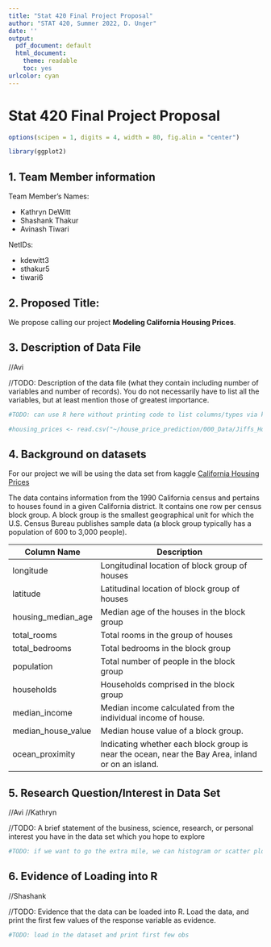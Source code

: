 ```yaml
---
title: "Stat 420 Final Project Proposal"
author: "STAT 420, Summer 2022, D. Unger"
date: ''
output:
  pdf_document: default
  html_document: 
    theme: readable
    toc: yes  
urlcolor: cyan
---
```


# Stat 420 Final Project Proposal

```r
options(scipen = 1, digits = 4, width = 80, fig.alin = "center")

library(ggplot2)
```

## 1. Team Member information

Team Member's Names: 

 - Kathryn DeWitt
 - Shashank Thakur
 - Avinash Tiwari

NetIDs: 

 - kdewitt3
 - sthakur5
 - tiwari6

## 2. Proposed Title: 

We propose calling our project **Modeling California Housing Prices**.

## 3. Description of Data File

//Avi

//TODO: Description of the data file (what they contain including number of variables and number of records). You do not necessarily have to list all the variables, but at least mention those of greatest importance.

```r
#TODO: can use R here without printing code to list columns/types via kable

#housing_prices <- read.csv("~/house_price_prediction/000_Data/Jiffs_House_Prediction/house_price_dataset_original_v2_cleaned.csv") 

```


## 4. Background on datasets

For our project we will be using the data set from kaggle [California Housing Prices](https://www.kaggle.com/datasets/camnugent/california-housing-prices)

The data contains information from the 1990 California census and pertains to houses found in a given California district. It contains one row per census block group. A block group is the smallest geographical unit for which the U.S. Census Bureau publishes sample data (a block group typically has a population of 600 to 3,000 people).

| **Column Name**    	| **Description**                                                                                   	|
|--------------------	|---------------------------------------------------------------------------------------------------	|
| longitude          	| Longitudinal location of block group of houses                                                    	|
| latitude           	| Latitudinal location of block group of houses                                                     	|
| housing_median_age 	| Median age of the houses in the block group                                                       	|
| total_rooms        	| Total rooms in the group of houses                                                                	|
| total_bedrooms     	| Total bedrooms in the block group                                                                 	|
| population         	| Total number of people in the block group                                                         	|
| households         	| Households comprised in the block group                                                           	|
| median_income      	| Median income calculated from the individual income of house.                                     	|
| median_house_value 	| Median house value of a block group.                                                              	|
| ocean_proximity    	| Indicating whether each block group is near the ocean, near the Bay Area, inland or on an island. 	|

## 5. Research Question/Interest in Data Set

//Avi
//Kathryn

//TODO: A brief statement of the business, science, research, or personal interest you have in the data set which you hope to explore

```r
#TODO: if we want to go the extra mile, we can histogram or scatter plot our response variable without showing the code

```


## 6. Evidence of Loading into R

//Shashank

//TODO: Evidence that the data can be loaded into R. Load the data, and print the first few values of the response variable as evidence.



```r
#TODO: load in the dataset and print first few obs
```


